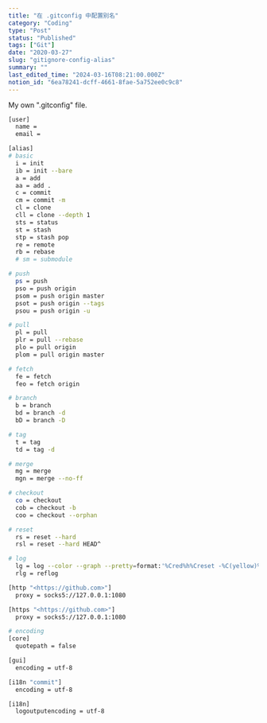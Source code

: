 ```yaml
---
title: "在 .gitconfig 中配置别名"
category: "Coding"
type: "Post"
status: "Published"
tags: ["Git"]
date: "2020-03-27"
slug: "gitignore-config-alias"
summary: ""
last_edited_time: "2024-03-16T08:21:00.000Z"
notion_id: "6ea78241-dcff-4661-8fae-5a752ee0c9c8"
---
```



My own ".gitconfig" file.


```bash
[user]
  name =
  email =

[alias]
# basic
  i = init
  ib = init --bare
  a = add
  aa = add .
  c = commit
  cm = commit -m
  cl = clone
  cll = clone --depth 1
  sts = status
  st = stash
  stp = stash pop
  re = remote
  rb = rebase
  # sm = submodule

# push
  ps = push
  pso = push origin
  psom = push origin master
  psot = push origin --tags
  psou = push origin -u

# pull
  pl = pull
  plr = pull --rebase
  plo = pull origin
  plom = pull origin master

# fetch
  fe = fetch
  feo = fetch origin

# branch
  b = branch
  bd = branch -d
  bD = branch -D

# tag
  t = tag
  td = tag -d

# merge
  mg = merge
  mgn = merge --no-ff

# checkout
  co = checkout
  cob = checkout -b
  coo = checkout --orphan

# reset
  rs = reset --hard
  rsl = reset --hard HEAD^

# log
  lg = log --color --graph --pretty=format:'%Cred%h%Creset -%C(yellow)%d%Creset %s %Cgreen(%cr) %C(bold blue)<%an>%Creset' --abbrev-commit
  rlg = reflog

[http "<https://github.com>"]
  proxy = socks5://127.0.0.1:1080

[https "<https://github.com>"]
  proxy = socks5://127.0.0.1:1080

# encoding
[core]
  quotepath = false

[gui]
  encoding = utf-8

[i18n "commit"]
  encoding = utf-8

[i18n]
  logoutputencoding = utf-8
```

